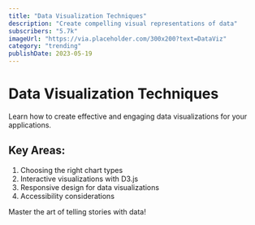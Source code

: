```yaml
---
title: "Data Visualization Techniques"
description: "Create compelling visual representations of data"
subscribers: "5.7k"
imageUrl: "https://via.placeholder.com/300x200?text=DataViz"
category: "trending"
publishDate: 2023-05-19
---
```


# Data Visualization Techniques

Learn how to create effective and engaging data visualizations for your applications.

## Key Areas:

1. Choosing the right chart types
2. Interactive visualizations with D3.js
3. Responsive design for data visualizations
4. Accessibility considerations

Master the art of telling stories with data!